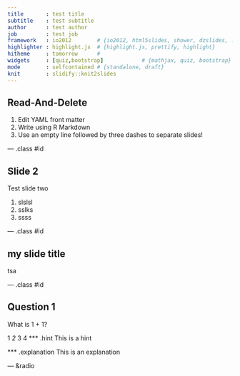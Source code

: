 ```yaml
---
title       : test title    
subtitle    : test subtitle   
author      : test author     
job         : test job
framework   : io2012        # {io2012, html5slides, shower, dzslides, ...}
highlighter : highlight.js  # {highlight.js, prettify, highlight}
hitheme     : tomorrow      # 
widgets     : [quiz,bootstrap]            # {mathjax, quiz, bootstrap}
mode        : selfcontained # {standalone, draft}
knit        : slidify::knit2slides
---
```


## Read-And-Delete

1. Edit YAML front matter
2. Write using R Markdown
3. Use an empty line followed by three dashes to separate slides!

--- .class #id 

## Slide 2


Test slide two

1. slslsl
2. sslks
3. ssss

--- .class #id 

## my slide title
tsa

--- .class #id 


## Question 1


What is 1 + 1?

1
_2_
3
4
*** .hint This is a hint

*** .explanation This is an explanation

--- &radio
